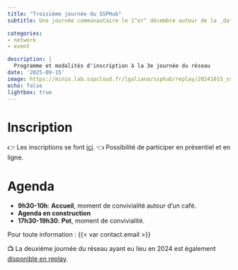 ```yaml
---
title: "Troisième journée du SSPHub"
subtitle: Une journée communautaire le 1^er^ décembre autour de la _data science_

categories:
- network
- event

description: |
  Programme et modalités d'inscription à la 3e journée du réseau
date: '2025-09-15'
image: https://minio.lab.sspcloud.fr/lgaliana/ssphub/replay/20241015_ssphub_day/img7.jpg
echo: false
lightbox: true
---
```


# Inscription
👉️ Les inscriptions se font [ici](https://www.eventbrite.com/e/billets-3e-journee-du-reseau-des-data-scientists-1664052518879?aff=oddtdtcreator). 👈️ Possibilité de participer en présentiel et en ligne. 

# Agenda

* __9h30-10h__: __Accueil__, moment de convivialité autour d’un café.
* __Agenda en construction__ 
* __17h30-19h30__: __Pot__, moment de convivialité.


Pour toute information : {{< var contact.email >}}

📺️ La deuxième journée du réseau ayant eu lieu en 2024 est également [disponible en replay](/talk/2024-10-14-network-day/index.qmd).
